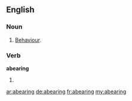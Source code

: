 ==English==

===Noun===
{{en-noun}}
# {{obsolete}} [[behaviour|Behaviour]].

===Verb===
'''abearing'''
# {{present participle of|abear}}

[[ar:abearing]]
[[de:abearing]]
[[fr:abearing]]
[[my:abearing]]